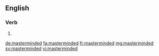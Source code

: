 ==English==

===Verb===
{{head|en}}

# {{en-past of|mastermind}}

[[de:masterminded]]
[[fa:masterminded]]
[[fr:masterminded]]
[[mg:masterminded]]
[[sv:masterminded]]
[[vi:masterminded]]
